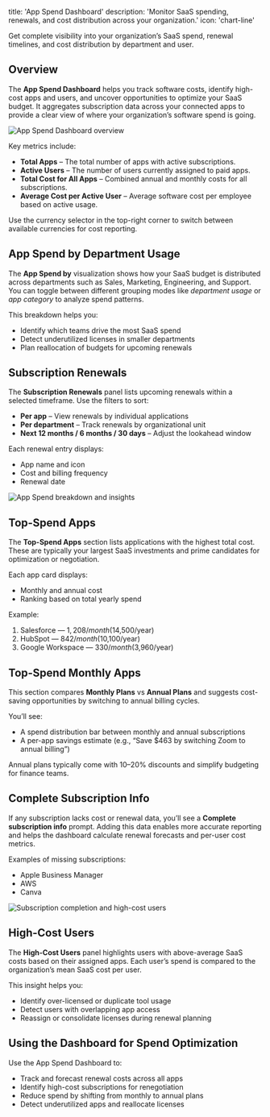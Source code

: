 
title: 'App Spend Dashboard'
description: 'Monitor SaaS spending, renewals, and cost distribution across your organization.'
icon: 'chart-line'



<p style={{fontSize: "large"}}>Get complete visibility into your organization’s SaaS spend, renewal timelines, and cost distribution by department and user.</p>

## Overview

The **App Spend Dashboard** helps you track software costs, identify high-cost apps and users, and uncover opportunities to optimize your SaaS budget.
It aggregates subscription data across your connected apps to provide a clear view of where your organization’s software spend is going.

<img
    src="/img/ShiftControl/Dashboards/Dashboard-app-spend-top.png"
    alt="App Spend Dashboard overview"
/>

Key metrics include:
- **Total Apps** – The total number of apps with active subscriptions.
- **Active Users** – The number of users currently assigned to paid apps.
- **Total Cost for All Apps** – Combined annual and monthly costs for all subscriptions.
- **Average Cost per Active User** – Average software cost per employee based on active usage.

<Admonition type="tip">
    Use the currency selector in the top-right corner to switch between available currencies for cost reporting.
</Admonition>



## App Spend by Department Usage

The **App Spend by** visualization shows how your SaaS budget is distributed across departments such as Sales, Marketing, Engineering, and Support.
You can toggle between different grouping modes like *department usage* or *app category* to analyze spend patterns.

This breakdown helps you:
- Identify which teams drive the most SaaS spend
- Detect underutilized licenses in smaller departments
- Plan reallocation of budgets for upcoming renewals



## Subscription Renewals

The **Subscription Renewals** panel lists upcoming renewals within a selected timeframe.
Use the filters to sort:
- **Per app** – View renewals by individual applications
- **Per department** – Track renewals by organizational unit
- **Next 12 months / 6 months / 30 days** – Adjust the lookahead window

Each renewal entry displays:
- App name and icon
- Cost and billing frequency
- Renewal date



<img
    src="/img/ShiftControl/Dashboards/Dashboard-app-spend-middle.png"
    alt="App Spend breakdown and insights"
/>

## Top-Spend Apps

The **Top-Spend Apps** section lists applications with the highest total cost.
These are typically your largest SaaS investments and prime candidates for optimization or negotiation.

Each app card displays:
- Monthly and annual cost
- Ranking based on total yearly spend

Example:
1. Salesforce — $1,208/month ($14,500/year)
2. HubSpot — $842/month ($10,100/year)
3. Google Workspace — $330/month ($3,960/year)



## Top-Spend Monthly Apps

This section compares **Monthly Plans** vs **Annual Plans** and suggests cost-saving opportunities by switching to annual billing cycles.

You’ll see:
- A spend distribution bar between monthly and annual subscriptions
- A per-app savings estimate (e.g., “Save $463 by switching Zoom to annual billing”)

<Admonition type="note">
    Annual plans typically come with 10–20% discounts and simplify budgeting for finance teams.
</Admonition>



## Complete Subscription Info

If any subscription lacks cost or renewal data, you’ll see a **Complete subscription info** prompt.
Adding this data enables more accurate reporting and helps the dashboard calculate renewal forecasts and per-user cost metrics.

Examples of missing subscriptions:
- Apple Business Manager
- AWS
- Canva



<img
    src="/img/ShiftControl/Dashboards/Dashboard-app-spend-bottom.png"
    alt="Subscription completion and high-cost users"
/>

## High-Cost Users

The **High-Cost Users** panel highlights users with above-average SaaS costs based on their assigned apps.
Each user’s spend is compared to the organization’s mean SaaS cost per user.


This insight helps you:
- Identify over-licensed or duplicate tool usage
- Detect users with overlapping app access
- Reassign or consolidate licenses during renewal planning



## Using the Dashboard for Spend Optimization

Use the App Spend Dashboard to:
- Track and forecast renewal costs across all apps
- Identify high-cost subscriptions for renegotiation
- Reduce spend by shifting from monthly to annual plans
- Detect underutilized apps and reallocate licenses
